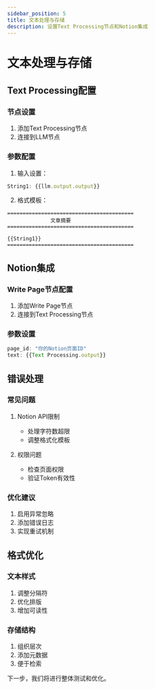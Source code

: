 ```yaml
---
sidebar_position: 5
title: 文本处理与存储
description: 设置Text Processing节点和Notion集成
---
```


# 文本处理与存储

## Text Processing配置

### 节点设置
1. 添加Text Processing节点
2. 连接到LLM节点

### 参数配置
1. 输入设置：
```typescript
String1: {{llm.output.output}}
```

2. 格式模板：
```text
=========================================
              文章摘要
=========================================

{{String1}}
=========================================
```

## Notion集成

### Write Page节点配置
1. 添加Write Page节点
2. 连接到Text Processing节点

### 参数设置
```typescript
page_id: "你的Notion页面ID"
text: {{Text Processing.output}}
```

## 错误处理

### 常见问题
1. Notion API限制
   - 处理字符数超限
   - 调整格式化模板

2. 权限问题
   - 检查页面权限
   - 验证Token有效性

### 优化建议
1. 启用异常忽略
2. 添加错误日志
3. 实现重试机制

## 格式优化

### 文本样式
1. 调整分隔符
2. 优化排版
3. 增加可读性

### 存储结构
1. 组织层次
2. 添加元数据
3. 便于检索

下一步，我们将进行整体测试和优化。